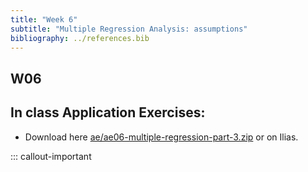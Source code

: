 ```yaml
---
title: "Week 6"
subtitle: "Multiple Regression Analysis: assumptions"
bibliography: ../references.bib
---
```


## W06

::: callout-tip
## In class **Application Exercises:**

-   Download here [ae/ae06-multiple-regression-part-3.zip](https://github.com/EBukin/mp223-2022-aem-R-public/raw/main/ae/ae06-multiple-regression-part-3.zip) or on Ilias.
:::

::: callout-important


